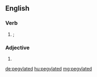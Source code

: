 ==English==

===Verb===
{{head|en|verb form}}

# {{en-past of|pegylate}}; {{alternative form of|lang=en|PEGylated}}

===Adjective===
{{en-adj}}

# {{alternative form of|lang=en|PEGylated}}

[[de:pegylated]]
[[hu:pegylated]]
[[mg:pegylated]]